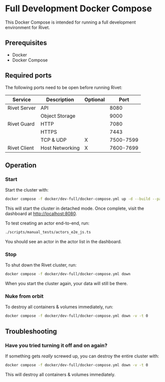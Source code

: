 
# Full Development Docker Compose

This Docker Compose is intended for running a full development environment for Rivet.

## Prerequisites

- Docker
- Docker Compose

## Required ports

The following ports need to be open before running Rivet:

| Service      | Description     | Optional | Port      |
| ------------ | --------------- | -------- | --------- |
| Rivet Server | API             |          | 8080      |
|              | Object Storage  |          | 9000      |
| Rivet Guard  | HTTP            |          | 7080      |
|              | HTTPS           |          | 7443      |
|              | TCP & UDP       | X        | 7500-7599 |
| Rivet Client | Host Networking | X        | 7600-7699 |

## Operation

### Start

Start the cluster with:

```bash
docker compose -f docker/dev-full/docker-compose.yml up -d --build --parallel 1
```

This will start the cluster in detached mode. Once complete, visit the dashboard at
[http://localhost:8080](http://localhost:8080).

To test creating an actor end-to-end, run:

```bash
./scripts/manual_tests/actors_e2e_js.ts
```

You should see an actor in the actor list in the dashboard.

### Stop

To shut down the Rivet cluster, run:

```bash
docker compose -f docker/dev-full/docker-compose.yml down
```

When you start the cluster again, your data will still be there.

### Nuke from orbit

To destroy all containers & volumes immediately, run:

```bash
docker compose -f docker/dev-full/docker-compose.yml down -v -t 0
```

## Troubleshooting

### Have you tried turning it off and on again?

If something gets _really_ screwed up, you can destroy the entire cluster with:

```bash
docker compose -f docker/dev-full/docker-compose.yml down -v -t 0
```

This will destroy all containers & volumes immediately.

